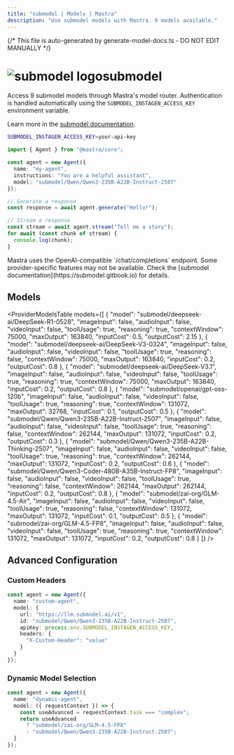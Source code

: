 ```yaml
---
title: "submodel | Models | Mastra"
description: "Use submodel models with Mastra. 9 models available."
---
```


{/* This file is auto-generated by generate-model-docs.ts - DO NOT EDIT MANUALLY */}



# <img src="https://models.dev/logos/submodel.svg" alt="submodel logo" className="inline w-8 h-8 mr-2 align-middle dark:invert dark:brightness-0 dark:contrast-200" />submodel

Access 9 submodel models through Mastra's model router. Authentication is handled automatically using the `SUBMODEL_INSTAGEN_ACCESS_KEY` environment variable.

Learn more in the [submodel documentation](https://submodel.gitbook.io).

```bash
SUBMODEL_INSTAGEN_ACCESS_KEY=your-api-key
```

```typescript
import { Agent } from "@mastra/core";

const agent = new Agent({
  name: "my-agent",
  instructions: "You are a helpful assistant",
  model: "submodel/Qwen/Qwen3-235B-A22B-Instruct-2507"
});

// Generate a response
const response = await agent.generate("Hello!");

// Stream a response
const stream = await agent.stream("Tell me a story");
for await (const chunk of stream) {
  console.log(chunk);
}
```

<Callout type="info">
Mastra uses the OpenAI-compatible `/chat/completions` endpoint. Some provider-specific features may not be available. Check the [submodel documentation](https://submodel.gitbook.io) for details.
</Callout>

## Models

<ProviderModelsTable 
  models={[
  {
    "model": "submodel/deepseek-ai/DeepSeek-R1-0528",
    "imageInput": false,
    "audioInput": false,
    "videoInput": false,
    "toolUsage": true,
    "reasoning": true,
    "contextWindow": 75000,
    "maxOutput": 163840,
    "inputCost": 0.5,
    "outputCost": 2.15
  },
  {
    "model": "submodel/deepseek-ai/DeepSeek-V3-0324",
    "imageInput": false,
    "audioInput": false,
    "videoInput": false,
    "toolUsage": true,
    "reasoning": false,
    "contextWindow": 75000,
    "maxOutput": 163840,
    "inputCost": 0.2,
    "outputCost": 0.8
  },
  {
    "model": "submodel/deepseek-ai/DeepSeek-V3.1",
    "imageInput": false,
    "audioInput": false,
    "videoInput": false,
    "toolUsage": true,
    "reasoning": true,
    "contextWindow": 75000,
    "maxOutput": 163840,
    "inputCost": 0.2,
    "outputCost": 0.8
  },
  {
    "model": "submodel/openai/gpt-oss-120b",
    "imageInput": false,
    "audioInput": false,
    "videoInput": false,
    "toolUsage": true,
    "reasoning": true,
    "contextWindow": 131072,
    "maxOutput": 32768,
    "inputCost": 0.1,
    "outputCost": 0.5
  },
  {
    "model": "submodel/Qwen/Qwen3-235B-A22B-Instruct-2507",
    "imageInput": false,
    "audioInput": false,
    "videoInput": false,
    "toolUsage": true,
    "reasoning": false,
    "contextWindow": 262144,
    "maxOutput": 131072,
    "inputCost": 0.2,
    "outputCost": 0.3
  },
  {
    "model": "submodel/Qwen/Qwen3-235B-A22B-Thinking-2507",
    "imageInput": false,
    "audioInput": false,
    "videoInput": false,
    "toolUsage": true,
    "reasoning": true,
    "contextWindow": 262144,
    "maxOutput": 131072,
    "inputCost": 0.2,
    "outputCost": 0.6
  },
  {
    "model": "submodel/Qwen/Qwen3-Coder-480B-A35B-Instruct-FP8",
    "imageInput": false,
    "audioInput": false,
    "videoInput": false,
    "toolUsage": true,
    "reasoning": false,
    "contextWindow": 262144,
    "maxOutput": 262144,
    "inputCost": 0.2,
    "outputCost": 0.8
  },
  {
    "model": "submodel/zai-org/GLM-4.5-Air",
    "imageInput": false,
    "audioInput": false,
    "videoInput": false,
    "toolUsage": true,
    "reasoning": false,
    "contextWindow": 131072,
    "maxOutput": 131072,
    "inputCost": 0.1,
    "outputCost": 0.5
  },
  {
    "model": "submodel/zai-org/GLM-4.5-FP8",
    "imageInput": false,
    "audioInput": false,
    "videoInput": false,
    "toolUsage": true,
    "reasoning": true,
    "contextWindow": 131072,
    "maxOutput": 131072,
    "inputCost": 0.2,
    "outputCost": 0.8
  }
]}
/>

## Advanced Configuration

### Custom Headers

```typescript
const agent = new Agent({
  name: "custom-agent",
  model: {
    url: "https://llm.submodel.ai/v1",
    id: "submodel/Qwen/Qwen3-235B-A22B-Instruct-2507",
    apiKey: process.env.SUBMODEL_INSTAGEN_ACCESS_KEY,
    headers: {
      "X-Custom-Header": "value"
    }
  }
});
```

### Dynamic Model Selection

```typescript
const agent = new Agent({
  name: "dynamic-agent",
  model: ({ requestContext }) => {
    const useAdvanced = requestContext.task === "complex";
    return useAdvanced 
      ? "submodel/zai-org/GLM-4.5-FP8"
      : "submodel/Qwen/Qwen3-235B-A22B-Instruct-2507";
  }
});
```


